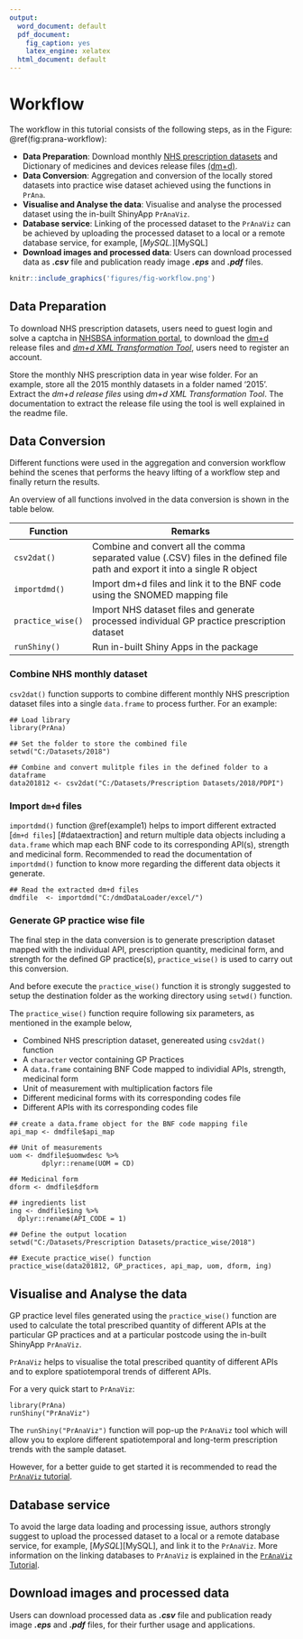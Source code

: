 ```yaml
---
output:
  word_document: default
  pdf_document:
    fig_caption: yes
    latex_engine: xelatex
  html_document: default
---
```

# Workflow {#workflow}

The workflow in this tutorial consists of the following steps, as in the Figure: \@ref(fig:prana-workflow):

- **Data Preparation**: Download monthly [NHS prescription datasets][NHSBSA] and Dictionary of medicines and devices release files [(dm+d)][dm+d].
- **Data Conversion**: Aggregation and conversion of the locally stored datasets into practice wise dataset achieved using the functions in `PrAna`.
- **Visualise and Analyse the data**: Visualise and analyse the processed dataset using the in-built ShinyApp `PrAnaViz`.
- **Database service**: Linking of the processed dataset to the `PrAnaViz` can be achieved by uploading the processed dataset to a local or a remote database service, for example, [_MySQL._][MySQL]
- **Download images and processed data**: Users can download processed data as **_.csv_** file and publication ready image **_.eps_** and **_.pdf_** files.


```r
knitr::include_graphics('figures/fig-workflow.png')
```


## Data Preparation {#datapreparation}

To download NHS prescription datasets, users need to guest login and solve a captcha in [NHSBSA information portal][NHSBSA], to download the [dm+d][dm+d] release files and [_dm+d XML Transformation Tool_][dm+d2], users need to register an account.

Store the monthly NHS prescription data in year wise folder. For an example, store all the 2015 monthly datasets in a folder named '2015'. Extract the _dm+d release files_ using _dm+d XML Transformation Tool_. The documentation to extract the release file using the tool is well explained in the readme file.


## Data Conversion

Different functions were used in the aggregation and conversion workflow behind the scenes that performs the heavy lifting of a workflow step and finally return the results. 

An overview of all functions involved in the data conversion is shown in the table below.

Function         | Remarks
-----------------| ----------------------------------------------
`csv2dat()`   | Combine and convert all the comma separated value (.CSV) files in the defined file path and export it into a single R object
`importdmd()`  | Import dm+d files and link it to the BNF code using the SNOMED mapping file
`practice_wise()` | Import NHS dataset files and generate processed individual GP practice prescription dataset
`runShiny()` | Run in-built Shiny Apps in the package

### Combine NHS monthly dataset

`csv2dat()` function supports to combine different monthly NHS prescription dataset files into a single `data.frame` to process further. For an example:

```
## Load library
library(PrAna)

## Set the folder to store the combined file
setwd("C:/Datasets/2018")

## Combine and convert mulitple files in the defined folder to a dataframe
data201812 <- csv2dat("C:/Datasets/Prescription Datasets/2018/PDPI")

```

### Import `dm+d` files

`importdmd()` function \@ref(example1) helps to import different extracted [`dm+d files`] [#dataextraction] and return multiple data objects  including a `data.frame` which map each BNF code to its corresponding API(s), strength and medicinal form. Recommended to read the documentation of `importdmd()` function to know more regarding the different data objects it generate.

```
## Read the extracted dm+d files
dmdfile  <- importdmd("C:/dmdDataLoader/excel/")

```

### Generate GP practice wise file

The final step in the data conversion is to generate prescription dataset mapped with the individual API, prescription quantity, medicinal form, and strength for the defined GP practice(s), `practice_wise()` is used to carry out this conversion. 

And before execute the `practice_wise()` function it is strongly suggested to setup the destination folder as the working directory using `setwd()` function.

The `practice_wise()` function require following six parameters, as mentioned in the example below, 

- Combined NHS prescription dataset, genereated using `csv2dat()` function
- A `character` vector containing GP Practices
- A `data.frame` containing BNF Code mapped to individial APIs, strength, medicinal form
- Unit of measurement with multiplication factors file
- Different medicinal forms with its corresponding codes file
- Different APIs with its corresponding codes file

```
## create a data.frame object for the BNF code mapping file
api_map <- dmdfile$api_map

## Unit of measurements
uom <- dmdfile$uomwdesc %>%
        dplyr::rename(UOM = CD)

## Medicinal form
dform <- dmdfile$dform

## ingredients list
ing <- dmdfile$ing %>%
  dplyr::rename(API_CODE = 1)

## Define the output location
setwd("C:/Datasets/Prescription Datasets/practice_wise/2018")

## Execute practice_wise() function
practice_wise(data201812, GP_practices, api_map, uom, dform, ing)

```
## Visualise and Analyse the data

GP practice level files generated using the `practice_wise()` function are used to calculate the total prescribed quantity of different APIs at the particular GP practices and at a particular postcode using the in-built ShinyApp `PrAnaViz`.

`PrAnaViz` helps to visualise the total prescribed quantity of different APIs and to explore spatiotemporal trends of different APIs.

For a very quick start to `PrAnaViz`:

```
library(PrAna)
runShiny("PrAnaViz")
```
The `runShiny("PrAnaViz")` function will pop-up the `PrAnaViz` tool which will allow you to explore different spatiotemporal and long-term prescription trends with the sample dataset.

However, for a better guide to get started it is recommended to read the [`PrAnaViz` tutorial][tutorial].


## Database service 

To avoid the large data loading and processing issue, authors strongly suggest to upload the processed dataset to a local or a remote database service, for example, [_MySQL_][MySQL], and link it to the `PrAnaViz`. More information on the linking databases to `PrAnaViz` is explained in the [`PrAnaViz` Tutorial][tutorial].


## Download images and processed data

Users can download processed data as **_.csv_** file and publication ready image **_.eps_** and **_.pdf_** files, for their further usage and applications.


[NHSBSA]: https://applications.nhsbsa.nhs.uk/infosystems/welcome
[dm+d]: https://isd.digital.nhs.uk/trud3/user/guest/group/0/pack/6
[dm+d2]: https://isd.digital.nhs.uk/trud3/user/guest/group/0/pack/6/subpack/239/releases
[tutorial]: https://github.bath.ac.uk/pages/kjj28/PrAna/articles/PrAnaViz_Tutoral.html
